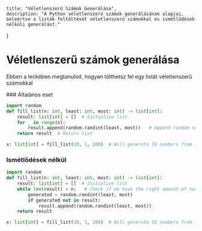 
    title: "Véletlenszerű Számok Generálása",
    description: "A Python véletlenszerű számok generálásának alapjai, beleértve a listák feltöltését véletlenszerű számokkal és ismétlődések nélküli generálást."
}


# Véletlenszerű számok generálása

Ebben a leckében megtanulod, hogyan tölthetsz fel egy listát véletlenszerű számokkal

<Steps>
### Általános eset

```py copy
import random
def fill_list(n: int, least: int, most: int) -> list[int]:
    result: list[int] = []  # Initialize list
    for _ in range(n):
        result.append(random.randint(least, most))   # Append random number to list
    return result  # Return list

x: list[int] = fill_list(10, 1, 100)  # Will generate 10 numbers from 1 to 100, with duplicates
```

### Ismétlődések nélkül

```py copy
import random
def fill_list(n: int, least: int, most: int) -> list[int]:
    result: list[int] = []  # Initialize list
    while len(result) < n:   # Check if we have the right amount of numbers
        generated = random.randint(least, most)
        if generated not in result:
            result.append(random.randint(least, most))
    return result

x: list[int] = fill_list(10, 1, 100)  # Will generate 10 numbers from 1 to 100, without duplicates
```

</Steps>
